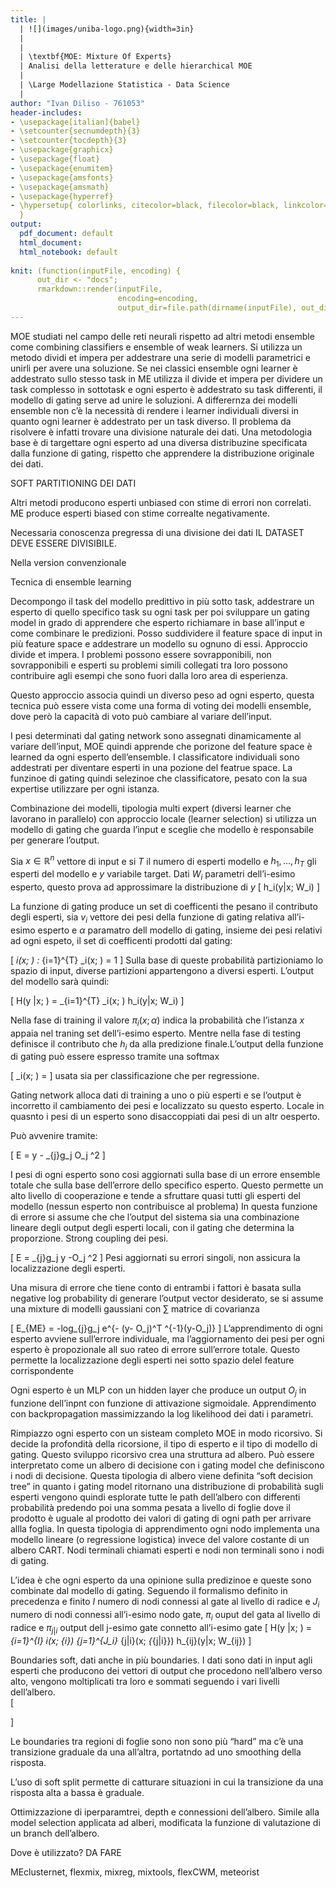 ```yaml
---
title: |
  | ![](images/uniba-logo.png){width=3in}
  |
  |
  | \textbf{MOE: Mixture Of Experts}
  | Analisi della letterature e delle hierarchical MOE
  |
  | \Large Modellazione Statistica - Data Science
  | 
author: "Ivan Diliso - 761053"
header-includes:
- \usepackage[italian]{babel}
- \setcounter{secnumdepth}{3}
- \setcounter{tocdepth}{3}
- \usepackage{graphicx}
- \usepackage{float}
- \usepackage{enumitem}
- \usepackage{amsfonts}
- \usepackage{amsmath}
- \usepackage{hyperref}
- \hypersetup{ colorlinks, citecolor=black, filecolor=black, linkcolor=black, urlcolor=black
  }
output:
  pdf_document: default
  html_document:
  html_notebook: default
  
knit: (function(inputFile, encoding) {
      out_dir <- "docs";
      rmarkdown::render(inputFile,
                        encoding=encoding,
                        output_dir=file.path(dirname(inputFile), out_dir))})
---
```



\newpage
\tableofcontents
\newpage

\section{Ricerca iniziale delle informazioni}

MOE studiati nel campo delle reti neurali rispetto ad altri metodi ensemble come combining classifiers e ensemble of weak learners. Si utilizza un metodo dividi et impera per addestrare una serie di modelli parametrici e unirli per avere una soluzione. Se nei classici ensemble ogni learner è addestrato sullo stesso task in ME utilizza il divide et impera per dividere un task complesso in sottotask e ogni esperto è addestrato su task differenti, il modello di gating serve ad unire le soluzioni. A differernza dei modelli ensemble non c'è la necessità di rendere i learner individuali diversi in quanto ogni learner è addestrato per un task diverso. Il problema da risolvere è infatti trovare una divisione naturale dei dati. Una metodologia base è di targettare ogni esperto ad una diversa distribuzine specificata dalla funzione di gating, rispetto che apprendere la distribuzione originale dei dati.


SOFT PARTITIONING DEI DATI

\begin{itemize}
\item Partizionamento INPLICITO: Feature space viene diviso implicitamente in sottospazi tramite una funzione di errore, gli esperti gli esperti si specializzano in ogni subspace. Approccio competitivo MILE (Mixture of the implicitlò localised experts)

\item Partizionamento ESPLICITO: Si utilizza un algoritmo di clustering per il partizionamento dei dati, questi vengono poi assegnati ad un esperto MELE (MIxture of expliticly localised experts)

\end{itemize}

\subsection{Differenze con altri metodi}
Altri metodi producono esperti unbiased con stime di errori non correlati. ME produce esperti biased con stime correalte negativamente.

Necessaria conoscenza pregressa di una divisione dei dati IL DATASET DEVE ESSERE DIVISIBILE.



Nella version convenzionale 

\paragraph{Descrizione} Tecnica di ensemble learning
\paragraph{Funzionamento di base} Decompongo il task del modello predittivo in più sotto task, addestrare un esperto di quello specifico task su ogni task per poi sviluppare un gating model in grado di apprendere che esperto richiamare in base all’input e come combinare le predizioni. Posso suddividere il feature space di input in più feature space e addestrare un modello su ognuno di essi. Approccio divide et impera. I problemi possono essere sovrapponibili, non sovrapponibili e esperti su problemi simili collegati tra loro possono contribuire agli esempi che sono fuori dalla loro area di esperienza.

Questo approccio associa quindi un diverso peso ad ogni esperto, questa tecnica può essere vista come una forma di voting dei modelli ensemble, dove però la capacità di voto può cambiare al variare dell'input. 

I pesi determinati dal gating network sono assegnati dinamicamente al variare dell'input, MOE quindi apprende che porizone del feature space è learned da ogni esperto dell'ensemble. I classificatore individuali sono addestrati per diventare esperti in una pozione del featrue space. La funzinoe di gating quindi selezinoe che classificatore, pesato con la sua expertise utilizzare per ogni istanza.



\begin{itemize}
\item POOLING: Utilizzo solo il classificatore con il peso più alto
\item COMBINING: Utilizzo una somma pesata degli output di tutti i classificatori

\end{itemize}


\section{Dettagli tecnici}

Combinazione dei modelli, tipologia multi expert (diversi learner che lavorano in parallelo) con approccio locale (learner selection) si utilizza un modello di gating che guarda l’input e sceglie che modello è responsabile per generare l’output.



Sia $x \in \mathbb{R}^n$ vettore di input e si $T$ il numero di esperti modello e $h_1, \dots, h_T$ gli esperti del modello e $y$ variabile target. Dati $W_i$ parametri dell'i-esimo esperto, questo prova ad approssimare la distribuzione di $y$
\[
h_i(y|x; W_i)
\]


La funzione di gating produce un set di coefficenti the pesano il contributo degli esperti, sia $v_i$ vettore dei pesi della funzione di gating relativa all'i-esimo esperto e $\alpha$ paramatro dell modello di gating, insieme dei pesi relativi ad ogni espeto, il set di coefficenti prodotti dal gating:

\[
\pi_i(x; \alpha) : \sum_{i=1}^{T} \pi_i(x; \alpha) = 1
\]
Sulla base di queste probabilità partizioniamo lo spazio di input, diverse partizioni appartengono a diversi esperti. L'output del modello sarà quindi:

\[
H(y |x; \psi) = \sum_{i=1}^{T} \pi_i(x; \alpha) \cdot h_i(y|x; W_i)
\]

Nella fase di training il valore $\pi_i(x; \alpha)$ indica la probabilità che l'istanza $x$ appaia nel traning set dell'i-esimo esperto. Mentre nella fase di testing definisce il contributo che $h_i$ da alla predizione finale.L'output della funzione di gating può essere espresso tramite una softmax 

\[
\pi_i(x; \alpha) = \frac{e^{v_i}x}{\sum_{l=1}^{k}e^{v_l}x} 
\]
usata sia per classificazione che per regressione.

\subsection{Apprendimento}

Gating network alloca dati di training a uno o più esperti e se  l'output è incorretto  il cambiamento dei pesi e localizzato su questo esperto. Locale in quasnto i pesi di un esperto sono disaccoppiati dai pesi di un altr oesperto. 


Può avvenire tramite:

\begin{itemize}
  \item GRADIENT DESCENT: Particolarmente utile con i mixuture of multi layer perceptron experts. Addestramento utilizzando questa funzione tende ad assegnare un dato di training ad ogni esperto
  \item EXPECTATION MAXIMIZATION: Metodi ME cercano di risolvere due task, dato un esperto trovare la funzione di gating ottimale e data la funzinoe di gating addestrare ogni esperto a massimizzare le performance sulla distribuzione assegnata dalla funzione di gating, questo rende naturale l'utilizzo di un algoritmo di expectation maximization 
\end{itemize}

\subsection{Funzioni di errore}

\[
E = \lVert y - \sum_{j}g_j O_j \rVert^2
\]

I pesi di ogni esperto sono cosi aggiornati sulla base di un errore ensemble totale che sulla base dell'errore dello specifico esperto. Questo permette un alto livello di cooperazione e tende a sfruttare quasi tutti gli esperti del modello (nessun esperto non contribuisce al problema) In questa funzione di errore si assume che  che l'output del sistema sia una combinazione lineare degli output degli esperti locali,  con il gating che determina la proporzione. Strong coupling dei pesi.

\[
E =   \sum_{j}g_j \lVert y -O_j \rVert^2
\]
Pesi aggiornati su errori singoli, non assicura la localizzazione degli esperti. 

\subsection{Errore con gaussian mixture}
Una misura di errore che tiene conto di entrambi i fattori è basata sulla negative log probability di generare l'output vector desiderato, se si assume una mixture di modelli gaussiani con $\sum$ matrice di covarianza

\[
E_{ME} = -log\sum_{j}g_j e^{-\frac{1}{2} (y- O_j)^T \sum^{-1}(y-O_j)}
\]
L'apprendimento di ogni esperto avviene sull'errore individuale, ma l'aggiornamento dei pesi per ogni esperto è propozionale all suo rateo di errore sull'errore totale. Questo permette la localizzazione degli esperti nei sotto spazio delel feature corrispondente 

\subsection{Errore con MLP-Experts}
Ogni esperto è un MLP con un hidden layer che produce un output $O_j$ in funzione dell'inpnt con funzione di attivazione sigmoidale. Apprendimento con backpropagation massimizzando la log likelihood dei dati i parametri.

\subsection{Hierarchical Mixture of Experts}
Rimpiazzo ogni esperto con un sisteam completo MOE in modo ricorsivo. Si decide la profondità della ricorsione, il tipo di esperto e il tipo di modello di gating. Questo sviluppo ricorsivo crea una struttura ad albero. Può essere interpretato come un albero di decisione con i gating model che definiscono i nodi di decisione. Questa tipologia di albero viene definita "soft decision tree" in quanto i gating model ritornano una distribuzione di probabilità sugli esperti vengono quindi esplorate tutte le path dell'albero con differenti probabilità predendo poi una somma pesata a livello di foglie dove il prodotto è uguale al prodotto dei valori di gating di ogni path per arrivare allla foglia. In questa tipologia di apprendimento ogni nodo implementa una modello lineare (o regressione logistica) invece del valore costante di un albero CART. Nodi terminali chiamati esperti e nodi non terminali sono i nodi di gating. 


L'idea è che ogni esperto da una opinione sulla predizinoe e queste sono combinate dal modello di gating. Seguendo il formalismo definito in precedenza e finito $I$ numero di nodi connessi al gate al livello di radice e $J_i$ numero di nodi connessi all'i-esimo nodo gate, $\pi_i$ ouput del gata al livello di radice e $\pi_{j|i}$ output dell j-esimo gate connetto all'i-esimo gate
\[
H(y |x; \psi) = \sum_{i=1}^{I} \pi_i(x; \alpha_{\pi_i}) \cdot \sum_{j=1}^{J_i} \pi_{j|i}(x; \alpha_{\pi_{j|i}}) h_{ij}(y|x; W_{ij})
\]

Boundaries soft, dati anche in più boundaries. I dati sono dati in input agli esperti che producono dei vettori di output che procedono nell'albero verso alto, vengono moltiplicati tra loro e sommati seguendo i vari livelli dell'albero.  
\[


\]

\paragraph{Vantaggi} Le boundaries tra regioni di foglie sono non sono più "hard" ma c'è una transizione graduale da una all'altra, portatndo ad uno smoothing della risposta. 

L'uso di soft split permette di catturare situazioni in cui la transizione da una risposta alta a bassa è graduale. 
\subsection{Model selection}
Ottimizzazione di iperparamtrei, depth e connessioni dell'albero. Simile alla model selection applicata ad alberi, modificata la funzione di valutazione di un branch dell'albero.

\begin{itemize}
\item Modelli growing: aggiungo layer all'albero e determno  la profondità e numero di esperti
\item Pruning modelli: Riduzione dei requirement computazionali. Parametri costanti ma considero le path più probabili. Pruno i banch meno usati
\end{itemize}


\subsection{Applicazioni pratiche}
Dove è utilizzato? DA FARE










\section{MOE e HMOE in R}
MEclusternet, flexmix, mixreg, mixtools, flexCWM, meteorist

\subsection{MEteorits: Mixtures-of-ExperTs modEling for cOmplex and non-noRmal dIsTributions}

\subsection{mixtools: Tools for Analyzing Finite Mixture Models}



\newpage
\begin{thebibliography}{9}

    \bibitem{esl} 
    Hastie, T., Tibshirani, R., \& Friedman, J. (2009). 
    The elements of statistical learning: data mining, 
    inference, and prediction. Springer Science \& Business Media.
    
    \bibitem{iml} 
    Alpaydin, E. (2020). Introduction to machine learning. MIT press.
    
    \bibitem{efa}
    Zhou, Z. H. (2012). Ensemble methods: foundations and algorithms. CRC press.
    
    \bibitem{ema}
    Zhang, C., \& Ma, Y. (Eds.). (2012). Ensemble machine learning: methods and applications. Springer Science \&         Business Media.
    
    \bibitem{pri}
    Bishop, C. M., \& Nasrabadi, N. M. (2006). Pattern recognition and machine learning (Vol. 4, No. 4, p. 738). New York: springer.
    
    \bibitem{litera}
    Masoudnia, S., \& Ebrahimpour, R. (2014). Mixture of experts: a literature survey. The Artificial Intelligence Review, 42(2), 275.
    
    \bibitem{amiim}
    Jacobs, R. A., Jordan, M. I., Nowlan, S. J., \& Hinton, G. E. (1991). Adaptive mixtures of local experts. Neural computation, 3(1), 79-87.
    
    
    \bibitem{twenty}
    Yuksel, S. E., Wilson, J. N., \& Gader, P. D. (2012). Twenty years of mixture of experts. IEEE transactions on neural networks and learning systems, 23(8), 1177-1193.
    
    
    \bibitem{hme}
    
    Jordan, M. I., \& Jacobs, R. A. (1994). Hierarchical mixtures of experts and the EM algorithm. Neural computation, 6(2), 181-214.
    
    \bibitem{models}
    
    Gormley, I. C.,   \& Frühwirth-Schnatter, S. (2019). Mixture of experts models. In Handbook of mixture analysis (pp. 271-307). Chapman and Hall/CRC.

    
\end{thebibliography}









